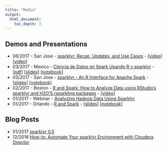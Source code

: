 ```yaml
---
title: "Media"
output: 
  html_document:
    toc_depth: 3
---
```


## Demos and Presentations

- 06/2017 - San Jose - [sparklyr: Recap, Updates, and Use Cases](https://spark-summit.org/2017/events/sparklyr-recap-updates-and-use-cases/) - [[video]](https://www.youtube.com/watch?v=II4NGlL3Flk&feature=youtu.be) [[video]](https://www.youtube.com/watch?v=ZLBNt43nnSQ&feature=youtu.be)
- 03/2017 - Mexico - [Ciencia de Datos en Spark Usando R y sparklyr](https://sg.com.mx/dataday/session/ciencia-de-datos-en-spark-usando-r-y-sparklyr-2/) - [[pdf]](https://github.com/rstudio/spark.rstudio.com/raw/master/images/RStudio%20sparklyr%20Strata%20Hadoop.pdf) [[slides]](https://github.com/rstudio/spark.rstudio.com/raw/master/images/RStudio%20sparklyr%20Strata%20Hadoop.pdf) [[notebook]](https://github.com/rstudio/spark.rstudio.com/raw/master/new-sparklyr-demo-final.nb.html)
- 03/2017 - San Jose - [sparklyr - An R Interface for Apache Spark](https://github.com/rstudio/spark.rstudio.com/raw/master/images/RStudio%20sparklyr%20Strata%20Hadoop.pdf) - [[slides]](https://github.com/rstudio/spark.rstudio.com/raw/master/images/RStudio%20sparklyr%20Strata%20Hadoop.pdf) [[notebook]](https://github.com/rstudio/spark.rstudio.com/raw/master/new-sparklyr-demo-final.nb.html)
- 02/2017 - Boston - [R and Spark: How to Analyze Data using RStudio's sparklyr and H2O'S rsparkling packages](https://spark-summit.org/east-2017/events/r-and-spark-how-to-analyze-data-using-rstudios-sparklyr-and-h2os-rsparkling-packages/) - [[video]](https://www.youtube.com/embed/oItFZfzqqMY)
- 01/2017 - Webinar - [Analyzing Hadoop Data Using Sparklyr](https://www.cloudera.com/content/dam/www/marketing/resources/webinars/analyzing-hadoop-data-using-sparklyr-recorded-webinar.png.landing.html)
- 01/2017 - Orlando - [R and Spark](https://www.rstudio.com/resources/videos/r-and-spark/) - [[slides]](https://beta.rstudioconnect.com/content/2371/r-and-spark.html) [[notebook]](http://rpubs.com/jluraschi/billion-tagss)

## Blog Posts

- 01/2017 [sparklyr 0.5](https://blog.rstudio.org/2017/01/24/sparklyr-0-5/)
- 12/2016 [How-to: Automate Your sparklyr Environment with Cloudera Director](http://blog.cloudera.com/blog/2016/12/automating-your-sparklyr-environment-with-cloudera-director/)





